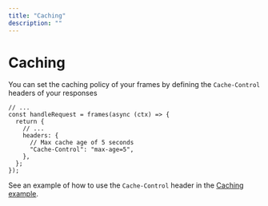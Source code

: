```yaml
---
title: "Caching"
description: ""
---
```


# Caching

You can set the caching policy of your frames by defining the `Cache-Control` headers of your responses

```tsx
// ...
const handleRequest = frames(async (ctx) => {
  return {
    // ...
    headers: {
      // Max cache age of 5 seconds
      "Cache-Control": "max-age=5",
    },
  };
});
```

See an example of how to use the `Cache-Control` header in the [Caching example](https://github.com/framesjs/frames.js/tree/main/examples/framesjs-starter/app/examples/new-api-cache-control).
